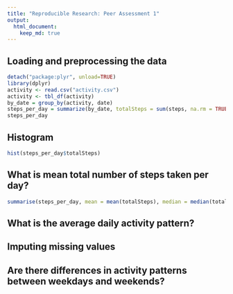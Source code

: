 ```yaml
---
title: "Reproducible Research: Peer Assessment 1"
output: 
  html_document:
    keep_md: true
---
```



## Loading and preprocessing the data
```r
detach("package:plyr", unload=TRUE)
library(dplyr)
activity <- read.csv("activity.csv")
activity <- tbl_df(activity)
by_date = group_by(activity, date)
steps_per_day = summarize(by_date, totalSteps = sum(steps, na.rm = TRUE))
steps_per_day
```
## Histogram

```r
hist(steps_per_day$totalSteps)
```
## What is mean total number of steps taken per day?


```r
summarise(steps_per_day, mean = mean(totalSteps), median = median(totalSteps))
```
## What is the average daily activity pattern?



## Imputing missing values



## Are there differences in activity patterns between weekdays and weekends?
